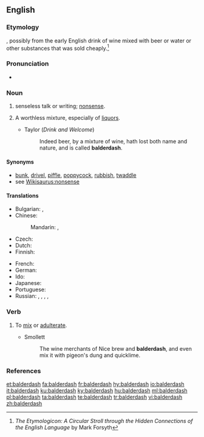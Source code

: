 ==English==

===Etymology===
{{unk.|en}}, possibly from the early English drink of wine mixed with beer or water or other substances that was sold cheaply.<ref>''The Etymologicon: A Circular Stroll through the Hidden Connections of the English Language'' by Mark Forsyth</ref>

===Pronunciation===
* {{IPA|/ˈbɔːldə.dæʃ/|lang=en}}

===Noun===
{{en-noun|-}}

# senseless talk or writing; [[nonsense]].
# {{label|en|archaic}} A worthless mixture, especially of [[liquor]]s.
#* Taylor (''Drink and Welcome'')
#*: Indeed beer, by a mixture of wine, hath lost both name and nature, and is called '''balderdash'''.
<!-- # a rapidly receding hairline-->

====Synonyms====
* [[bunk]], [[drivel]], [[piffle]], [[poppycock]], [[rubbish]], [[twaddle]]
* see [[Wikisaurus:nonsense]]

====Translations====
{{trans-top|nonsense}}
* Bulgarian: {{t+|bg|глупост|alt=глупости|f-p|tr=glúposti}}, {{t+|bg|безсмислица|alt=безсмислици|f-p|tr=bezsmíslici}}
* Chinese:
*: Mandarin: {{t|cmn|胡說八道|sc=Hani}}, {{t+|cmn|胡说八道|tr=húshuōbādào|sc=Hani}}
* Czech: {{t|cs|cancy|m-p}}
* Dutch: {{t|nl|gebazel|n}}
* Finnish: {{t+|fi|soopa}}
{{trans-mid}}
* French: {{t+|fr|bêtises|f-p}}
* German: {{t+|de|Gefasel|n}}
* Ido: {{t-check|io|stulto|alt=stult-ajo}} <!-- was "[[stulto|stult-ajo]]" - assumed inflected form or vocalised spelling; please verify if linking is acceptable. see [[User:Kephir/gadgets/xte#Translation_fixing]] -->
* Japanese: {{t|ja|たわごと|tr=tawagoto|sc=Jpan}}
* Portuguese: {{t+|pt|besteira|f}}
* Russian: {{t+|ru|чепуха́|f}}, {{t+|ru|бессмы́слица|f}}, {{t+|ru|вздор|m}}, {{t+|ru|галиматья́|f}}, {{t+|ru|белиберда́|f}}
{{trans-bottom}}

===Verb===
{{en-verb|balderdashes|balderdashing|balderdashed}}

# {{label|en|archaic}} To [[mix]] or [[adulterate]].
#* Smollett
#*: The wine merchants of Nice brew and '''balderdash''', and even mix it with pigeon's dung and quicklime.

===References===
<references/>

[[et:balderdash]]
[[fa:balderdash]]
[[fr:balderdash]]
[[hy:balderdash]]
[[io:balderdash]]
[[it:balderdash]]
[[ku:balderdash]]
[[ky:balderdash]]
[[hu:balderdash]]
[[ml:balderdash]]
[[pl:balderdash]]
[[ta:balderdash]]
[[te:balderdash]]
[[tr:balderdash]]
[[vi:balderdash]]
[[zh:balderdash]]